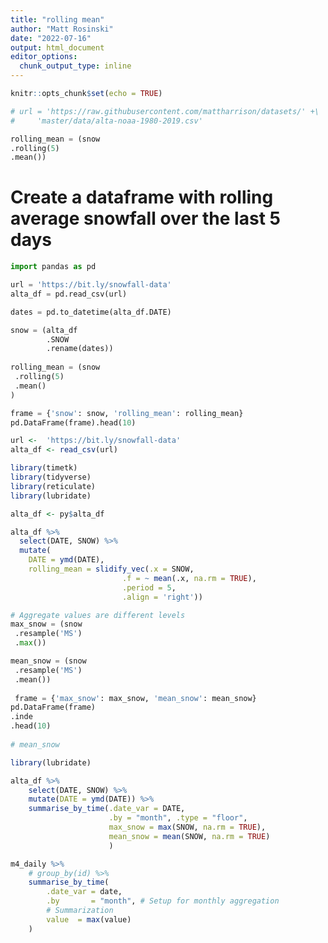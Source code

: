 ---
title: "rolling mean"
author: "Matt Rosinski"
date: "2022-07-16"
output: html_document
editor_options: 
  chunk_output_type: inline
---

```{r setup, include=FALSE}
knitr::opts_chunk$set(echo = TRUE)
```

```{python}
# url = 'https://raw.githubusercontent.com/mattharrison/datasets/' +\
#     'master/data/alta-noaa-1980-2019.csv'
```


```{python}

rolling_mean = (snow
.rolling(5)
.mean())

```


# Create a dataframe with rolling average snowfall over the last 5 days
```{python}
import pandas as pd

url = 'https://bit.ly/snowfall-data'
alta_df = pd.read_csv(url)

dates = pd.to_datetime(alta_df.DATE)

snow = (alta_df
        .SNOW
        .rename(dates))
        
rolling_mean = (snow
 .rolling(5)
 .mean()
)

frame = {'snow': snow, 'rolling_mean': rolling_mean}
pd.DataFrame(frame).head(10)
```
```{r}
url <-  'https://bit.ly/snowfall-data'
alta_df <- read_csv(url)
```

```{r}
library(timetk)
library(tidyverse)
library(reticulate)
library(lubridate)

alta_df <- py$alta_df

alta_df %>%
  select(DATE, SNOW) %>%
  mutate(
    DATE = ymd(DATE),
    rolling_mean = slidify_vec(.x = SNOW, 
                         .f = ~ mean(.x, na.rm = TRUE), 
                         .period = 5, 
                         .align = 'right'))

```

```{python}
# Aggregate values are different levels
max_snow = (snow
 .resample('MS')
 .max())

mean_snow = (snow
 .resample('MS')
 .mean())
 
 frame = {'max_snow': max_snow, 'mean_snow': mean_snow}
pd.DataFrame(frame)
.inde
.head(10)
 
# mean_snow
```


```{r}
library(lubridate)

alta_df %>%
    select(DATE, SNOW) %>%
    mutate(DATE = ymd(DATE)) %>%
    summarise_by_time(.date_var = DATE,
                      .by = "month", .type = "floor",
                      max_snow = max(SNOW, na.rm = TRUE),
                      mean_snow = mean(SNOW, na.rm = TRUE)
                      )
```

```{r}
m4_daily %>%
    # group_by(id) %>%
    summarise_by_time(
        .date_var = date,
        .by       = "month", # Setup for monthly aggregation
        # Summarization
        value  = max(value)
    )
```

